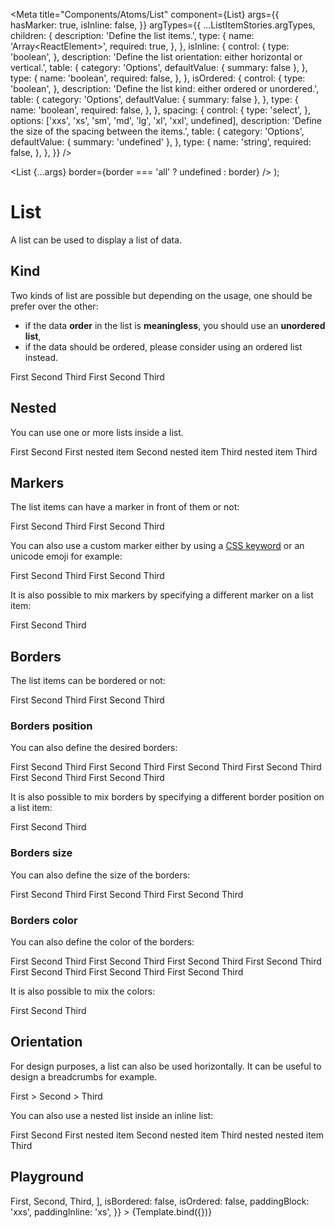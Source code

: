 
<Meta
  title="Components/Atoms/List"
  component={List}
  args={{
    hasMarker: true,
    isInline: false,
  }}
  argTypes={{
    ...ListItemStories.argTypes,
    children: {
      description: 'Define the list items.',
      type: {
        name: 'Array<ReactElement<ListItemProps>>',
        required: true,
      },
    },
    isInline: {
      control: {
        type: 'boolean',
      },
      description:
        'Define the list orientation: either horizontal or vertical.',
      table: {
        category: 'Options',
        defaultValue: { summary: false },
      },
      type: {
        name: 'boolean',
        required: false,
      },
    },
    isOrdered: {
      control: {
        type: 'boolean',
      },
      description: 'Define the list kind: either ordered or unordered.',
      table: {
        category: 'Options',
        defaultValue: { summary: false },
      },
      type: {
        name: 'boolean',
        required: false,
      },
    },
    spacing: {
      control: {
        type: 'select',
      },
      options: ['xxs', 'xs', 'sm', 'md', 'lg', 'xl', 'xxl', undefined],
      description: 'Define the size of the spacing between the items.',
      table: {
        category: 'Options',
        defaultValue: { summary: 'undefined' },
      },
      type: {
        name: 'string',
        required: false,
      },
    },
  }}
/>

  <List {...args} border={border === 'all' ? undefined : border} />
);

# List

A list can be used to display a list of data.

## Kind

Two kinds of list are possible but depending on the usage, one should be prefer over the other:

- if the data **order** in the list is **meaningless**, you should use an **unordered list**,
- if the data should be ordered, please consider using an ordered list instead.

<Canvas>
  <Story name="Unordered">
    <List>
      <ListItem>First</ListItem>
      <ListItem>Second</ListItem>
      <ListItem>Third</ListItem>
    </List>
  </Story>
  <Story name="Ordered">
    <List isOrdered>
      <ListItem>First</ListItem>
      <ListItem>Second</ListItem>
      <ListItem>Third</ListItem>
    </List>
  </Story>
</Canvas>

## Nested

You can use one or more lists inside a list.

<Canvas>
  <Story name="Nested">
    <List>
      <ListItem>First</ListItem>
      <ListItem>
        Second
        <List isOrdered>
          <ListItem>First nested item</ListItem>
          <ListItem>Second nested item</ListItem>
          <ListItem>Third nested item</ListItem>
        </List>
      </ListItem>
      <ListItem>Third</ListItem>
    </List>
  </Story>
</Canvas>

## Markers

The list items can have a marker in front of them or not:

<Canvas>
  <Story name="Marker - Visible">
    <List>
      <ListItem>First</ListItem>
      <ListItem>Second</ListItem>
      <ListItem>Third</ListItem>
    </List>
  </Story>
  <Story name="Marker - Hidden">
    <List hasMarker={false}>
      <ListItem>First</ListItem>
      <ListItem>Second</ListItem>
      <ListItem>Third</ListItem>
    </List>
  </Story>
</Canvas>

You can also use a custom marker either by using a [CSS keyword](https://developer.mozilla.org/en-US/docs/Web/CSS/list-style-type) or an unicode emoji for example:

<Canvas>
  <Story name="Marker - Custom: CSS Keyword">
    <List marker="circle">
      <ListItem>First</ListItem>
      <ListItem>Second</ListItem>
      <ListItem>Third</ListItem>
    </List>
  </Story>
  <Story name="Marker - Custom: Emoji">
    <List marker={'"\\1F44D  "'}>
      <ListItem>First</ListItem>
      <ListItem>Second</ListItem>
      <ListItem>Third</ListItem>
    </List>
  </Story>
</Canvas>

It is also possible to mix markers by specifying a different marker on a list item:

<Canvas>
  <Story name="Marker - Custom: Mixed">
    <List marker="square">
      <ListItem>First</ListItem>
      <ListItem marker={'"\\1F44D  "'}>Second</ListItem>
      <ListItem>Third</ListItem>
    </List>
  </Story>
</Canvas>

## Borders

The list items can be bordered or not:

<Canvas>
  <Story name="Borders - None">
    <List>
      <ListItem>First</ListItem>
      <ListItem>Second</ListItem>
      <ListItem>Third</ListItem>
    </List>
  </Story>
  <Story name="Borders - All">
    <List isBordered>
      <ListItem>First</ListItem>
      <ListItem>Second</ListItem>
      <ListItem>Third</ListItem>
    </List>
  </Story>
</Canvas>

### Borders position

You can also define the desired borders:

<Canvas>
  <Story name="Borders - Position: Bottom">
    <List isBordered border="bottom">
      <ListItem>First</ListItem>
      <ListItem>Second</ListItem>
      <ListItem>Third</ListItem>
    </List>
  </Story>
  <Story name="Borders - Position: Left">
    <List isBordered border="left">
      <ListItem>First</ListItem>
      <ListItem>Second</ListItem>
      <ListItem>Third</ListItem>
    </List>
  </Story>
  <Story name="Borders - Position: Right">
    <List isBordered border="right">
      <ListItem>First</ListItem>
      <ListItem>Second</ListItem>
      <ListItem>Third</ListItem>
    </List>
  </Story>
  <Story name="Borders - Position: Top">
    <List isBordered border="top">
      <ListItem>First</ListItem>
      <ListItem>Second</ListItem>
      <ListItem>Third</ListItem>
    </List>
  </Story>
  <Story name="Borders - Position: Inline">
    <List isBordered border="inline">
      <ListItem>First</ListItem>
      <ListItem>Second</ListItem>
      <ListItem>Third</ListItem>
    </List>
  </Story>
  <Story name="Borders - Position: Block">
    <List isBordered border="block">
      <ListItem>First</ListItem>
      <ListItem>Second</ListItem>
      <ListItem>Third</ListItem>
    </List>
  </Story>
</Canvas>

It is also possible to mix borders by specifying a different border position on a list item:

<Canvas>
  <Story name="Borders - Position: Mixed">
    <List isBordered border="block">
      <ListItem>First</ListItem>
      <ListItem border="left">Second</ListItem>
      <ListItem>Third</ListItem>
    </List>
  </Story>
</Canvas>

### Borders size

You can also define the size of the borders:

<Canvas>
  <Story name="Borders - Size: Small">
    <List isBordered borderSize="sm">
      <ListItem>First</ListItem>
      <ListItem>Second</ListItem>
      <ListItem>Third</ListItem>
    </List>
  </Story>
  <Story name="Borders - Size: Medium">
    <List isBordered borderSize="md">
      <ListItem>First</ListItem>
      <ListItem>Second</ListItem>
      <ListItem>Third</ListItem>
    </List>
  </Story>
  <Story name="Borders - Size: Large">
    <List isBordered borderSize="lg">
      <ListItem>First</ListItem>
      <ListItem>Second</ListItem>
      <ListItem>Third</ListItem>
    </List>
  </Story>
</Canvas>

### Borders color

You can also define the color of the borders:

<Canvas>
  <Story name="Borders - Color: Critical">
    <List isBordered borderColor="critical">
      <ListItem>First</ListItem>
      <ListItem>Second</ListItem>
      <ListItem>Third</ListItem>
    </List>
  </Story>
  <Story name="Borders - Color: Info">
    <List isBordered borderColor="info">
      <ListItem>First</ListItem>
      <ListItem>Second</ListItem>
      <ListItem>Third</ListItem>
    </List>
  </Story>
  <Story name="Borders - Color: Inverted">
    <List isBordered borderColor="inverted">
      <ListItem>First</ListItem>
      <ListItem>Second</ListItem>
      <ListItem>Third</ListItem>
    </List>
  </Story>
  <Story name="Borders - Color: Muted">
    <List isBordered borderColor="muted">
      <ListItem>First</ListItem>
      <ListItem>Second</ListItem>
      <ListItem>Third</ListItem>
    </List>
  </Story>
  <Story name="Borders - Color: Regular">
    <List isBordered borderColor="regular">
      <ListItem>First</ListItem>
      <ListItem>Second</ListItem>
      <ListItem>Third</ListItem>
    </List>
  </Story>
  <Story name="Borders - Color: Success">
    <List isBordered borderColor="success">
      <ListItem>First</ListItem>
      <ListItem>Second</ListItem>
      <ListItem>Third</ListItem>
    </List>
  </Story>
  <Story name="Borders - Color: Warning">
    <List isBordered borderColor="warning">
      <ListItem>First</ListItem>
      <ListItem>Second</ListItem>
      <ListItem>Third</ListItem>
    </List>
  </Story>
</Canvas>

It is also possible to mix the colors:

<Canvas>
  <Story name="Borders - Color: Mixed">
    <List
      hasMarker={false}
      isBordered
      border="left"
      borderColor="success"
      borderSize="lg"
    >
      <ListItem>First</ListItem>
      <ListItem borderColor="critical">Second</ListItem>
      <ListItem>Third</ListItem>
    </List>
  </Story>
</Canvas>

## Orientation

For design purposes, a list can also be used horizontally. It can be useful to design a breadcrumbs for example.

<Canvas>
  <Story name="Orientation - Inline">
    <List hasMarker={false} isInline isOrdered spacing="xs">
      <ListItem>First</ListItem>
      <ListItem>></ListItem>
      <ListItem>Second</ListItem>
      <ListItem>></ListItem>
      <ListItem>Third</ListItem>
    </List>
  </Story>
</Canvas>

You can also use a nested list inside an inline list:

<Canvas>
  <Story name="Orientation - Inline: Nested">
    <List isInline isOrdered spacing="md">
      <ListItem>First</ListItem>
      <ListItem>
        Second
        <List spacing="sm">
          <ListItem>First nested item</ListItem>
          <ListItem>Second nested item</ListItem>
          <ListItem>Third nested nested item</ListItem>
        </List>
      </ListItem>
      <ListItem>Third</ListItem>
    </List>
  </Story>
</Canvas>

## Playground

<Canvas>
  <Story
    name="Playground"
    args={{
      border: 'all',
      borderColor: 'regular',
      borderSize: 'sm',
      children: [
        <ListItem key="first">First</ListItem>,
        <ListItem key="second">Second</ListItem>,
        <ListItem key="third">Third</ListItem>,
      ],
      isBordered: false,
      isOrdered: false,
      paddingBlock: 'xxs',
      paddingInline: 'xs',
    }}
  >
    {Template.bind({})}
  </Story>
</Canvas>

<ArgsTable story="Playground" />
